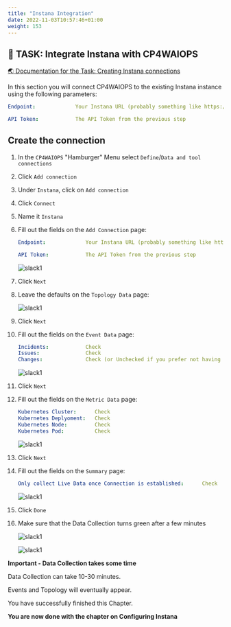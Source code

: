 ```yaml
---
title: "Instana Integration"
date: 2022-11-03T10:57:46+01:00
weight: 153
---
```





## 🚀 TASK: Integrate Instana with CP4WAIOPS

<a href="https://www.ibm.com/docs/en/cloud-paks/cloud-pak-watson-aiops/3.5.1?topic=connections-instana" target="_blank" >🌏 Documentation for the Task: Creating Instana connections</a>



In this section you will connect CP4WAIOPS to the existing Instana instance using the following parameters:

```yaml
Endpoint:             Your Instana URL (probably something like https://dev-aiops.<xyz>.eu-gb.containers.appdomain.cloud/)

API Token:            The API Token from the previous step
```






<Accordion>
<AccordionItem title="💡 Need Help?">



## Create the connection

1. In the `CP4WAIOPS` "Hamburger" Menu select `Define`/`Data and tool connections`
1. Click `Add connection`
1. Under `Instana`, click on `Add connection`
1. Click `Connect`
1. Name it `Instana`

1. Fill out the fields on the `Add Connection` page:

	```yaml
    Endpoint:             Your Instana URL (probably something like https://dev-aiops.<xyz>.eu-gb.containers.appdomain.cloud/)

    API Token:            The API Token from the previous step

	```

    ![slack1](/images/instana/instana_06.png)

1. Click `Next`

1. Leave the defaults on the `Topology Data` page:

    ![slack1](/images/instana/instana_07.png)

1. Click `Next`

1. Fill out the fields on the `Event Data` page:

	```yaml
    Incidents:            Check
    Issues:               Check
    Changes:              Check (or Unchecked if you prefer not having too much Events coming in)

	```

    ![slack1](/images/instana/instana_08.png)

1. Click `Next`

1. Fill out the fields on the `Metric Data` page:

	```yaml
    Kubernetes Cluster:      Check
    Kubernetes Deplyoment:   Check
    Kubernetes Node:         Check
    Kubernetes Pod:          Check

	```

    ![slack1](/images/instana/instana_09.png)

1. Click `Next`

1. Fill out the fields on the `Summary` page:

	```yaml
    Only collect Live Data once Connection is established:      Check

	```

    ![slack1](/images/instana/instana_10.png)

1. Click `Done`

1. Make sure that the Data Collection turns green after a few minutes

    ![slack1](/images/instana/instana_11.png)

    ![slack1](/images/instana/instana_12.png)


</AccordionItem>
</Accordion>


<InlineNotification kind="error"> 

**Important - Data Collection takes some time**

Data Collection can take 10-30 minutes.

Events and Topology will eventually appear.

</InlineNotification>





<InlineNotification kind="success">

You have successfully finished this Chapter.

**You are now done with the chapter on  Configuring Instana**


</InlineNotification>
